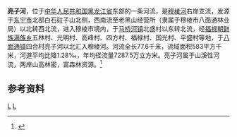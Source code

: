 '''亮子河'''，位于[[中华人民共和国|中华人民共和国]][[黑龙江省|黑龙江省]]东部的一条河流，是[[穆棱河|穆棱河]]右岸支流，发源于[[东宁市|东宁市]]北部白石砬子山北侧，西南流至老黑山经营所（隶属于穆棱市八面通林业局）以北转西北流，进入穆棱市境内，于[[马桥河镇|马桥河镇]]北盛村以东转北流，经[[福禄朝鲜族满族乡|福禄朝鲜族满族乡]]五林村、光明村、高峰村、四方村、福禄村、国光村、平盛村等地，于[[八面通镇|八面通镇]]四合村亮子河以北汇入穆棱河。河流全长77.6千米，流域面积583平方千米，河道平均比降1.28‰，年均径流量7287.5万立方米。亮子河属于山溪性河流，两岸山高林密，富森林资源。<ref name="中国河湖大典">{{cite book zh |author=《[[中国河湖大典|中国河湖大典]]》编纂委员会 |title=《中国河湖大典·黑龙江、辽河卷》 |format=M |edition=1 |location=北京 |publisher=中国水利水电出版社 |date=2014年4月 |pages=209页 |id= ISBN 978-7-5170-1950-3}}</ref>
==参考资料==
{{reflist}}

{{China-river-stub}}

[[Category:黑龙江河流|L]]
[[Category:牡丹江地理|L]]
